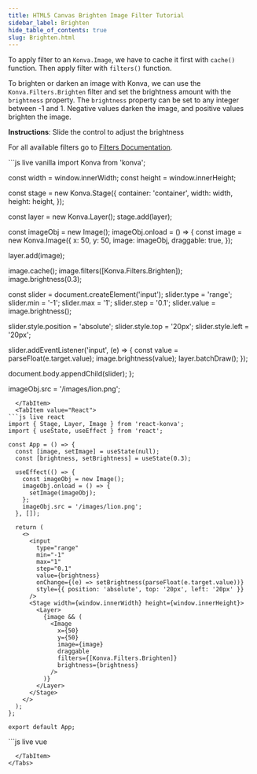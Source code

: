 ```yaml
---
title: HTML5 Canvas Brighten Image Filter Tutorial
sidebar_label: Brighten
hide_table_of_contents: true
slug: Brighten.html
---
```


To apply filter to an `Konva.Image`, we have to cache it first with `cache()`
function. Then apply filter with `filters()` function.

To brighten or darken an image with Konva, we can use the `Konva.Filters.Brighten`
filter and set the brightness amount with the `brightness` property.
The `brightness` property can be set to any integer between -1 and 1.
Negative values darken the image, and positive values brighten the image.

**Instructions**: Slide the control to adjust the brightness

For all available filters go to [Filters Documentation](/api/Konva.Filters.html).


<Tabs>
  <TabItem value="Vanilla" default>
```js live vanilla
import Konva from 'konva';

const width = window.innerWidth;
const height = window.innerHeight;

const stage = new Konva.Stage({
  container: 'container',
  width: width,
  height: height,
});

const layer = new Konva.Layer();
stage.add(layer);

const imageObj = new Image();
imageObj.onload = () => {
  const image = new Konva.Image({
    x: 50,
    y: 50,
    image: imageObj,
    draggable: true,
  });

  layer.add(image);

  image.cache();
  image.filters([Konva.Filters.Brighten]);
  image.brightness(0.3);

  const slider = document.createElement('input');
  slider.type = 'range';
  slider.min = '-1';
  slider.max = '1';
  slider.step = '0.1';
  slider.value = image.brightness();

  slider.style.position = 'absolute';
  slider.style.top = '20px';
  slider.style.left = '20px';

  slider.addEventListener('input', (e) => {
    const value = parseFloat(e.target.value);
    image.brightness(value);
    layer.batchDraw();
  });

  document.body.appendChild(slider);
};

imageObj.src = '/images/lion.png';
```
  </TabItem>
  <TabItem value="React">
```js live react
import { Stage, Layer, Image } from 'react-konva';
import { useState, useEffect } from 'react';

const App = () => {
  const [image, setImage] = useState(null);
  const [brightness, setBrightness] = useState(0.3);

  useEffect(() => {
    const imageObj = new Image();
    imageObj.onload = () => {
      setImage(imageObj);
    };
    imageObj.src = '/images/lion.png';
  }, []);

  return (
    <>
      <input
        type="range"
        min="-1"
        max="1"
        step="0.1"
        value={brightness}
        onChange={(e) => setBrightness(parseFloat(e.target.value))}
        style={{ position: 'absolute', top: '20px', left: '20px' }}
      />
      <Stage width={window.innerWidth} height={window.innerHeight}>
        <Layer>
          {image && (
            <Image
              x={50}
              y={50}
              image={image}
              draggable
              filters={[Konva.Filters.Brighten]}
              brightness={brightness}
            />
          )}
        </Layer>
      </Stage>
    </>
  );
};

export default App;
```
  </TabItem>
  <TabItem value="Vue">
```js live vue
<template>
  <div>
    <input
      type="range"
      min="-1"
      max="1"
      step="0.1"
      :value="brightness"
      @input="handleSlider"
      style="position: absolute; top: 20px; left: 20px"
    />
    <v-stage :config="stageSize">
      <v-layer>
        <v-image
          v-if="image"
          :config="{
            x: 50,
            y: 50,
            image: image,
            draggable: true,
            filters: [Konva.Filters.Brighten],
            brightness: brightness,
          }"
        />
      </v-layer>
    </v-stage>
  </div>
</template>

<script setup>
import { ref, onMounted } from 'vue';

const stageSize = {
  width: window.innerWidth,
  height: window.innerHeight,
};

const image = ref(null);
const brightness = ref(0.3);

const handleSlider = (e) => {
  brightness.value = parseFloat(e.target.value);
};

onMounted(() => {
  const imageObj = new Image();
  imageObj.onload = () => {
    image.value = imageObj;
  };
  imageObj.src = '/images/lion.png';
});
</script>
```
  </TabItem>
</Tabs>
